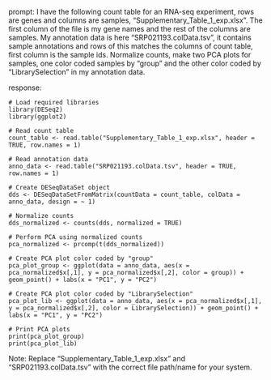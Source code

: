 prompt:
I have the following count table for an RNA-seq experiment, rows are genes and columns are samples, "Supplementary_Table_1_exp.xlsx". The first column of the file is my gene names and the rest of the columns are samples. My annotation data is here  "SRP021193.colData.tsv", it contains sample annotations and rows of this matches the columns of count table, first column is the sample ids. Normalize counts, make two PCA plots for samples, one color coded samples by "group" and the other color coded by "LibrarySelection" in my annotation data.

response:
```
# Load required libraries
library(DESeq2)
library(ggplot2)

# Read count table
count_table <- read.table("Supplementary_Table_1_exp.xlsx", header = TRUE, row.names = 1)

# Read annotation data
anno_data <- read.table("SRP021193.colData.tsv", header = TRUE, row.names = 1)

# Create DESeqDataSet object
dds <- DESeqDataSetFromMatrix(countData = count_table, colData = anno_data, design = ~ 1)

# Normalize counts
dds_normalized <- counts(dds, normalized = TRUE)

# Perform PCA using normalized counts
pca_normalized <- prcomp(t(dds_normalized))

# Create PCA plot color coded by "group"
pca_plot_group <- ggplot(data = anno_data, aes(x = pca_normalized$x[,1], y = pca_normalized$x[,2], color = group)) + geom_point() + labs(x = "PC1", y = "PC2")

# Create PCA plot color coded by "LibrarySelection"
pca_plot_lib <- ggplot(data = anno_data, aes(x = pca_normalized$x[,1], y = pca_normalized$x[,2], color = LibrarySelection)) + geom_point() + labs(x = "PC1", y = "PC2")

# Print PCA plots
print(pca_plot_group)
print(pca_plot_lib)
```
Note: Replace "Supplementary_Table_1_exp.xlsx" and "SRP021193.colData.tsv" with the correct file path/name for your system.
